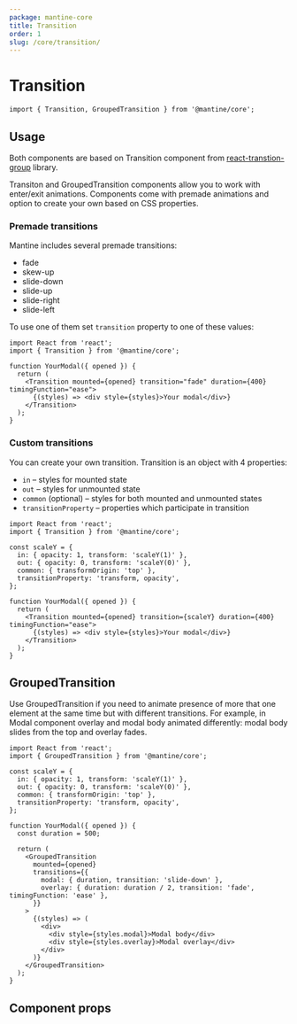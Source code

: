 ```yaml
---
package: mantine-core
title: Transition
order: 1
slug: /core/transition/
---
```


# Transition

<PageHeader
  source="mantine-core/src/Transition/Transition.tsx"
  docs="core/Transition.mdx"
  package="@mantine/core"
/>

```tsx
import { Transition, GroupedTransition } from '@mantine/core';
```

## Usage

Both components are based on Transition component from [react-transtion-group](https://www.npmjs.com/package/react-transition-group) library.

Transiton and GroupedTransition components allow you to work with enter/exit animations.
Components come with premade animations and option to create your own based on CSS properties.

### Premade transitions

Mantine includes several premade transitions:

- fade
- skew-up
- slide-down
- slide-up
- slide-right
- slide-left

To use one of them set `transition` property to one of these values:

```tsx
import React from 'react';
import { Transition } from '@mantine/core';

function YourModal({ opened }) {
  return (
    <Transition mounted={opened} transition="fade" duration={400} timingFunction="ease">
      {(styles) => <div style={styles}>Your modal</div>}
    </Transition>
  );
}
```

### Custom transitions

You can create your own transition. Transition is an object with 4 properties:

- `in` – styles for mounted state
- `out` – styles for unmounted state
- `common` (optional) – styles for both mounted and unmounted states
- `transitionProperty` – properties which participate in transition

```tsx
import React from 'react';
import { Transition } from '@mantine/core';

const scaleY = {
  in: { opacity: 1, transform: 'scaleY(1)' },
  out: { opacity: 0, transform: 'scaleY(0)' },
  common: { transformOrigin: 'top' },
  transitionProperty: 'transform, opacity',
};

function YourModal({ opened }) {
  return (
    <Transition mounted={opened} transition={scaleY} duration={400} timingFunction="ease">
      {(styles) => <div style={styles}>Your modal</div>}
    </Transition>
  );
}
```

## GroupedTransition

Use GroupedTransition if you need to animate presence of more that one element at the same time but with different transitions.
For example, in <GatsbyLink to="/core/modal">Modal</GatsbyLink> component overlay and modal body animated differently:
modal body slides from the top and overlay fades.

```tsx
import React from 'react';
import { GroupedTransition } from '@mantine/core';

const scaleY = {
  in: { opacity: 1, transform: 'scaleY(1)' },
  out: { opacity: 0, transform: 'scaleY(0)' },
  common: { transformOrigin: 'top' },
  transitionProperty: 'transform, opacity',
};

function YourModal({ opened }) {
  const duration = 500;

  return (
    <GroupedTransition
      mounted={opened}
      transitions={{
        modal: { duration, transition: 'slide-down' },
        overlay: { duration: duration / 2, transition: 'fade', timingFunction: 'ease' },
      }}
    >
      {(styles) => (
        <div>
          <div style={styles.modal}>Modal body</div>
          <div style={styles.overlay}>Modal overlay</div>
        </div>
      )}
    </GroupedTransition>
  );
}
```

## Component props

<PropsTable component="Transition" />
